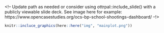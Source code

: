 #### {.outline }

<!-- Update path as needed or consider using ottrpal::include_slide() with a publicly viewable slide deck. See image here for example: https://www.opencasestudies.org/ocs-bp-school-shootings-dashboard/ --!>

```r
knitr::incluce_graphics(here::here("img", "mainplot.png"))
```

#### 
